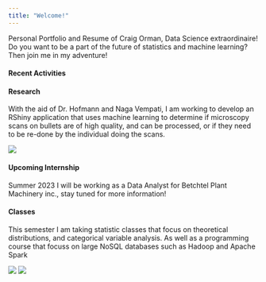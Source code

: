 ```yaml
---
title: "Welcome!"
---
```


Personal Portfolio and Resume of Craig Orman, Data Science extraordinaire! Do you want to be a part of the future of statistics and machine learning? Then join me in my adventure!

#### Recent Activities

#### Research
With the aid of Dr. Hofmann and Naga Vempati, I am working to develop an RShiny application that uses machine learning to determine if microscopy scans on bullets are of high quality, and can be processed, or if they need to be re-done by the individual doing the scans.

![](./myExperience/Images/csafe-logo.jpg)

#### Upcoming Internship
Summer 2023 I will be working as a Data Analyst for Betchtel Plant Machinery inc., stay tuned for more information!

#### Classes
This semester I am taking statistic classes that focus on theoretical distributions, and categorical variable analysis. As well as a programming course that focuss on large NoSQL databases such as Hadoop and Apache Spark

![](./ApacheSpark.png) ![](./logit model.png)
